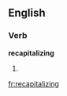 ==English==

===Verb===
'''recapitalizing'''

# {{third-person singular of|[[recapitalize]]}}

[[fr:recapitalizing]]